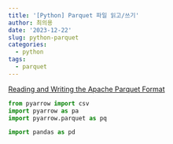 ```yaml
---
title: '[Python] Parquet 파일 읽고/쓰기'
author: 최의용
date: '2023-12-22'
slug: python-parquet
categories:
  - python
tags:
  - parquet
---
```



[Reading and Writing the Apache Parquet Format](https://arrow.apache.org/docs/python/parquet.html#)


```python
from pyarrow import csv
import pyarrow as pa
import pyarrow.parquet as pq

import pandas as pd 
```




